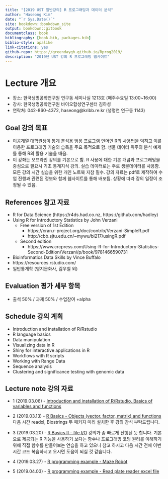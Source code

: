 ```yaml
--- 
title: "[2019 UST 일반강의] R 프로그래밍과 데이터 분석"
author: "Haseong Kim"
date: "`r Sys.Date()`"
site: bookdown::bookdown_site
output: bookdown::gitbook
documentclass: book
bibliography: [book.bib, packages.bib]
biblio-style: apalike
link-citations: yes
github-repo: https://greendaygh.github.io/Rprog2019/
description: "2019년 UST 강의 R 프로그래밍 웹사이트"
---
```



# Lecture 개요 
- 장소: 한국생명공학연구원 연구동 세미나실 1213호 (매주수요일 13:00~16:00)
- 강사: 한국생명공학연구원 바이오합성연구센터 김하성
- 연락처: 042-860-4372, haseong@kribb.re.kr (생명연 연구동 1143)

## Goal 강의 목표
- 이공계열 대학원생이 통계 분석용 범용 프로그램 언어인 R의 사용법을 익히고 이를 이용한 프로그래밍 기술의 습득을 주요 목적으로 함. 생물 데이터 위주의 분석 예제를 통해 R의 활용 기술을 배움. 
- 이 강좌는 오프라인 강의를 기본으로 함. R 사용에 대한 기본 개념과 프로그래밍을 중심으로 필요시 기초 통계지식 강의. 실습 데이터로는 주로 생물데이터를 사용함. 모든 강의 시간 실습을 위한 개인 노트북 지참 필수. 강의 자료는 pdf로 제작하여 수업 진행과 관련된 정보와 함께 웹사이트를 통해 배포됨. 상황에 따라 강의 일정이 조정될 수 있음.


## References 참고 자료
- R for Data Science (https://r4ds.had.co.nz, https://github.com/hadley)
- Using R for Introductory Statistics by John Verzani
  - Free version of 1st Edition 
    - https://cran.r-project.org/doc/contrib/Verzani-SimpleR.pdf
    - http://cbb.sjtu.edu.cn/~mywu/bi217/usingR.pdf
  - Second edition
    - https://www.crcpress.com/Using-R-for-Introductory-Statistics-Second-Edition/Verzani/p/book/9781466590731
- Bioinformatics Data Skills by Vince Buffalo
- https://resources.rstudio.com/
- 일반통계학 (영지문화사, 김우철 외)

## Evaluation 평가 세부 항목
- 출석 50% / 과제 50% / 수업참여 +alpha

## Schedule 강의 계획
- Introduction and installation of R/Rstudio
- R language basics 
- Data manipulation 
- Visualizing data in R 
- Shiny for interactive applications in R
- Workflows with R scripts
- Working with Range Data 
- Sequence analysis 
- Clustering and significance testing with genomic data 

## Lecture note 강의 자료
- 1 (2019.03.06) - [Introduction and installation of R/Rstudio, Basics of variables and functions](https://github.com/greendaygh/2019-R-programming/blob/master/01-Rprog.pdf)

- 2 (2019.03.13) - [R Basics - Objects (vector, factor, matrix) and functions](https://github.com/greendaygh/2019-R-programming/blob/master/02-Rprog.pdf) 다음 시간 readxl, Biostrings 두 패키지 미리 설치한 후 강의 참석 부탁드립니다.  

- 3 (2019.03.20) - [R Basics II - file I/O ](https://github.com/greendaygh/2019-R-programming/blob/master/03-Rprog.pdf)  강의가 좀 빠르게 진행된 듯 합니다. 기본으로 제공되는 R 기능을 사용하기 보다는 함수나 프로그래밍 코딩 원리를 이해하기 위해 직접 함수를 만들어보는 연습을 하고 있으니 참고 하시고 다음 시간 전에 이번 시간 코드 복습하시고 오시면 도움이 되실 것 같습니다. 

- 4 (2019.03.27) - [R programming example - Maze Robot ](https://github.com/greendaygh/2019-R-programming/blob/master/04-Rprog.pdf) 

- 5 (2019.04.03) - [R programming example - Read plate reader excel file ](https://github.com/greendaygh/2019-R-programming/blob/master/05-Rprog.pdf) 

